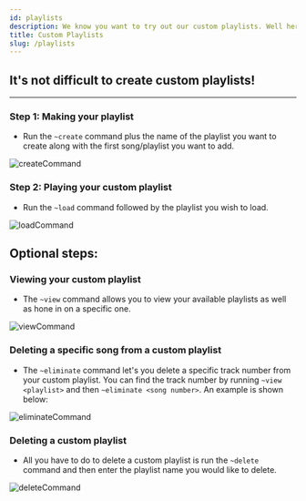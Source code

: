 ```yaml
---
id: playlists
description: We know you want to try out our custom playlists. Well here's how!
title: Custom Playlists
slug: /playlists
---
```


## It's not difficult to create custom playlists!

---

### Step 1: Making your playlist

- Run the `~create` command plus the name of the playlist you want to create along with the first song/playlist you want to add.

![createCommand](/img/docs/playlists/create-playlist.png)

### Step 2: Playing your custom playlist

- Run the `~load` command followed by the playlist you wish to load.

![loadCommand](/img/docs/playlists/load-playlist.png)

## Optional steps:

### Viewing your custom playlist

- The `~view` command allows you to view your available playlists as well as hone in on a specific one.

![viewCommand](/img/docs/playlists/view-playlist.png)

### Deleting a specific song from a custom playlist

- The `~eliminate` command let's you delete a specific track number from your custom playlist. You can find the track number by running `~view <playlist>` and then `~eliminate <song number>`. An example is shown below:

![eliminateCommand](/img/docs/playlists/eliminate-playlist.png)

### Deleting a custom playlist

- All you have to do to delete a custom playlist is run the `~delete` command and then enter the playlist name you would like to delete.

![deleteCommand](/img/docs/playlists/delete-playlist.png)
